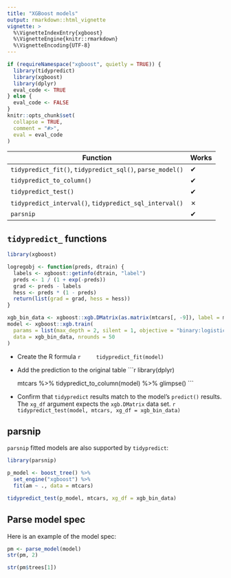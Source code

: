 ```yaml
---
title: "XGBoost models"
output: rmarkdown::html_vignette
vignette: >
  %\VignetteIndexEntry{xgboost}
  %\VignetteEngine{knitr::rmarkdown}
  %\VignetteEncoding{UTF-8}
---
```


```r

if (requireNamespace("xgboost", quietly = TRUE)) {
  library(tidypredict)
  library(xgboost)
  library(dplyr)
  eval_code <- TRUE
} else {
  eval_code <- FALSE
}
knitr::opts_chunk$set(
  collapse = TRUE,
  comment = "#>",
  eval = eval_code
)

```

| Function                                                      |Works|
|---------------------------------------------------------------|-----|
|`tidypredict_fit()`, `tidypredict_sql()`, `parse_model()`      |  ✔  |
|`tidypredict_to_column()`                                      |  ✔  |
|`tidypredict_test()`                                           |  ✔  |
|`tidypredict_interval()`, `tidypredict_sql_interval()`         |  ✗  |
|`parsnip`                                                      |  ✔  |

## `tidypredict_` functions

```r
library(xgboost)

logregobj <- function(preds, dtrain) {
  labels <- xgboost::getinfo(dtrain, "label")
  preds <- 1 / (1 + exp(-preds))
  grad <- preds - labels
  hess <- preds * (1 - preds)
  return(list(grad = grad, hess = hess))
}

xgb_bin_data <- xgboost::xgb.DMatrix(as.matrix(mtcars[, -9]), label = mtcars$am)
model <- xgboost::xgb.train(
  params = list(max_depth = 2, silent = 1, objective = "binary:logistic", base_score = 0.5),
  data = xgb_bin_data, nrounds = 50
)
```

- Create the R formula
    ```r
    tidypredict_fit(model)
    ```

- Add the prediction to the original table
    ```r
    library(dplyr)
    
    mtcars %>%
      tidypredict_to_column(model) %>%
      glimpse()
    ```

- Confirm that `tidypredict` results match to the model's `predict()` results. The `xg_df` argument expects the `xgb.DMatrix` data set.
    ```r
    tidypredict_test(model, mtcars, xg_df = xgb_bin_data)
    ```

## parsnip

`parsnip` fitted models are also supported by `tidypredict`:
```r
library(parsnip)

p_model <- boost_tree() %>%
  set_engine("xgboost") %>%
  fit(am ~ ., data = mtcars)
```


```r
tidypredict_test(p_model, mtcars, xg_df = xgb_bin_data)
```

## Parse model spec

Here is an example of the model spec:
```r
pm <- parse_model(model)
str(pm, 2)
```

```r
str(pm$trees[1])
```


